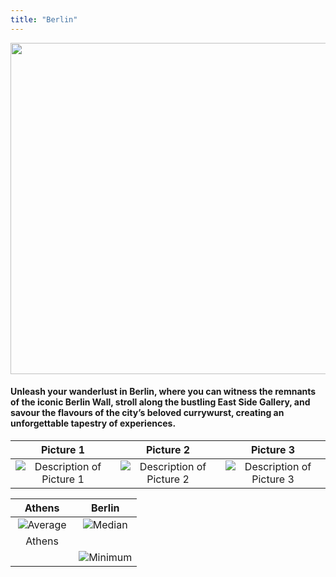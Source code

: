 ```yaml
---
title: "Berlin"
---
```

<p style='text-align:center'>
    <img src="figures/Wallpapers/berlin.jpg" width="960" height="530" />
</p>

#### Unleash your wanderlust in Berlin, where you can witness the remnants of the iconic Berlin Wall, stroll along the bustling East Side Gallery, and savour the flavours of the city's beloved currywurst, creating an unforgettable tapestry of experiences.




| Picture 1 | Picture 2 | Picture 3 |
|:---------:|:---------:|:---------:|
| ![Description of Picture 1](figures/prices_flights/berlin_price_average.png) | ![Description of Picture 2](figures/prices_flights/berlin_price_median.png) | ![Description of Picture 3](figures/prices_flights/berlin_price_min.png) |


<!-- | Picture 1                                        | Picture 2                                        | Picture 3                                        |
|:------------------------------------------------:|:------------------------------------------------:|:------------------------------------------------:|
| <img src="figures/prices_flights/berlin_price_average.png" width="450px">   | <img src="figures/prices_flights/berlin_price_median.png" width="450px">   | <img src="figures/prices_flights/berlin_price_min.png" width="450px">   | -->

<!-- 
| <img src="figures/prices_flights/berlin_price_average.png" width="450px">   | <img src="figures/prices_flights/berlin_price_median.png" width="450px">   

<img src="figures/prices_flights/berlin_price_min.png" width="450px">   | -->


<!-- |                      Athens                       |                      Berlin                       |
|:------------------------------------------------:|:------------------------------------------------:|
| ![Average](figures/prices_flights/berlin_price_average.png)        | ![Median](figures/prices_flights/berlin_price_median.png)        |
|                      Athens                       |
| ![Minimum](figures/prices_flights/berlin_price_min.png)        |  -->

<!-- |     Athens     |     Berlin     |
|:--------------:|:--------------:|
| ![Average](figures/prices_flights/berlin_price_average.png) | ![Median](figures/prices_flights/berlin_price_median.png) |
|     Athens     |                |
|   ![Minimum](figures/prices_flights/berlin_price_min.png)  | -->

|     Athens     |     Berlin     |
|:--------------:|:--------------:|
| ![Average](figures/prices_flights/berlin_price_average.png) | ![Median](figures/prices_flights/berlin_price_median.png) |
|     Athens     |                |
|                | ![Minimum](figures/prices_flights/berlin_price_min.png) |
